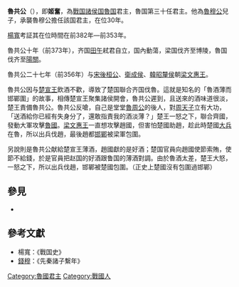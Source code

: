 {{Emperorcn box|圖像=
|名称=魯共公
|姓名=姬奮
|謚号=共公<br>恭公
|陵墓=不明
|政權=[[魯國|魯國]]
|出生日期=？
|逝世日期=前353年
|在位=前382年—前353年
}}

'''魯共公'''（{{bd|？||前353年|}}），即'''姬奮'''，為[[戰国|戰国]][[諸侯国|諸侯国]][[魯国|魯国]]君主，魯国第三十任君主。他為[[魯穆公|魯穆公]]兒子，承襲魯穆公擔任該国君主，在位30年。

[[楊寬|楊寬]]考証其在位時間在前382年—前353年。

魯共公十年（前373年），齐国[[田午|田午]]弒君自立，国內動蕩，梁国伐齐至博陵，魯国伐齐至[[陽關|陽關]]。

魯共公二十七年（前356年）与[[宋後桓公|宋後桓公]]、[[衛成侯|衛成侯]]、[[韓昭釐侯|韓昭釐侯]]朝[[梁文惠王|梁文惠王]]。

魯共公因与[[楚宣王|楚宣王]]飲酒不歡，導致了楚国聯合齐国伐魯。這就是知名的「魯酒薄而邯鄲圍」的故事，相傳楚宣王聚集諸侯開會，魯共公遲到，且送來的酒味道很淡，楚王責備魯共公。魯共公反嗆，自己是堂堂[[魯周公|魯周公]]的後人，對[[周天子|周天子]]立有大功，「送酒給你已經有失身分了，還敢指責我的酒淡薄？」楚王一怒之下，聯合齊國，發動大軍攻擊[[魯國|魯國]]。[[梁文惠王|梁文惠王]]一直想攻擊趙國，但害怕楚國助趙，趁此時楚國[[大兵|大兵]]在魯，所以出兵伐趙，最後趙都[[邯鄲|邯鄲]]被梁軍包圍。

另說則是魯共公献給楚宣王薄酒，趙國獻的是好酒；楚国官員向趙國使節索賄，使節不給錢，於是官員把赵国的好酒跟鲁国的薄酒對調。由於魯酒太差，楚王大怒，一怒之下，所以出兵伐趙，邯鄲被楚國包圍。（正史上楚國沒有包圍過邯鄲）

{{start box}}
{{s-before|[[魯穆公|魯穆公]]}}
{{s-title|[[春秋时期|春秋]][[魯国|魯国]]君主|前382年－前353年}}
{{s-after|[[魯康公|魯康公]]}}
{{end box}}
{{鲁国君主}}

==參見==

*{{wikisource history link|史記|033|魯元公、魯穆公、魯共公、魯康公、魯景公、魯平公}}
==參考文獻==
*楊寬：《戰国史》
*[[錢穆|錢穆]]：《先秦諸子繫年》

[[Category:魯國君主|Category:魯國君主]]
[[Category:戰國人|Category:戰國人]]